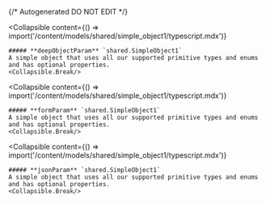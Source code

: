 {/* Autogenerated DO NOT EDIT  */}

<Collapsible
    content={() => import('/content/models/shared/simple_object1/typescript.mdx')}
>
    ##### **deepObjectParam** `shared.SimpleObject1`
    A simple object that uses all our supported primitive types and enums and has optional properties.
    <Collapsible.Break/>
</Collapsible>

<Collapsible
    content={() => import('/content/models/shared/simple_object1/typescript.mdx')}
>
    ##### **formParam** `shared.SimpleObject1`
    A simple object that uses all our supported primitive types and enums and has optional properties.
    <Collapsible.Break/>
</Collapsible>

<Collapsible
    content={() => import('/content/models/shared/simple_object1/typescript.mdx')}
>
    ##### **jsonParam** `shared.SimpleObject1`
    A simple object that uses all our supported primitive types and enums and has optional properties.
    <Collapsible.Break/>
</Collapsible>

